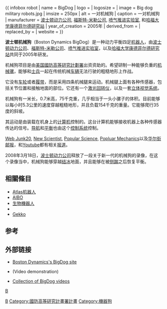 {{ infobox robot
| name             = BigDog
| logo             = 
| logosize         = 
| image            = Big dog military robots.jpg
| imsize           = 250px
| alt              = 一对机械狗
| caption          = 一对机械狗
| manufacturer     = [[波士顿动力公司|波士顿动力公司]], [[福斯特-米勒公司|福斯特-米勒公司]], [[喷气推进实验室|喷气推进实验室]], 和[[哈福大学康德菲尔德研究站|哈福大学康德菲尔德研究站]]
| year_of_creation = 2005年
| derived_from     =
| replaced_by      =
| website          = {{url|http://www.bostondynamics.com/robot_bigdog.html}}
}}

'''波士顿机械狗'''（Boston Dynamics BigDog）是一种动力平衡四足[[机器人|机器人]]，由[[波士顿动力公司|波士顿动力公司]]、[[福斯特-米勒公司|福斯特-米勒公司]]、[[喷气推进实验室|喷气推进实验室]]，以及[[哈福大学康德菲尔德研究站|哈福大学康德菲尔德研究站]]共同于2005年研发。

机械狗项目是由[[國防高等研究計劃署|美国國防高等研究計劃署]]出资资助的。希望研制一种能够负重的[[机械骡|机械骡]]，能够和[[士兵|士兵]]一起在传统机械[[车辆|车辆]]无法行驶的粗糙地形上作战。

它没有[[车轮|车轮]]或者[[履带|履带]]，而是采用四条机械腿来运动。机械腿上面有各种传感器，包括关节位置和接触地面的部位。它还有一个[[激光回转仪|激光回转仪]]，以及一套[[立体视觉系统|立体视觉系统]]。

机械狗有一米长，0.7米高，75千克重，几乎相当于一头小骡子的体积。目前能够以每小时5.3公里的速度穿越粗糙地形，并且负载154千克的重量。它能够爬行35度的斜坡。

其运动是由装载在机身上的[[计算机|计算机]]控制的。这台计算机能够接收机器上各种传感器传达的信号。[[导航|导航]]和[[平衡|平衡]]也由这个[[控制系统|控制系统]]控制。

[[Web_Junk20|Web Junk20]], [[New_Scientist|New Scientist]], [[Popular_Science|Popular Science]], [[Popluar_Mechanics|Popluar Mechanics]]以及[[华尔街邮报|华尔街邮报]]，和[[Youtube|Youtube]]都有相关[[报道|报道]]。

2008年3月18日，[[波士顿动力公司|波士顿动力公司]]释放了一段关于新一代的机械狗的录像，在这个录像当中，机械狗能够穿越[[结冰|结冰]]地面，并且能够在被[[侧踹|侧踹]]之后恢复平衡。

== 相關條目 ==
{{Portal|机器人学}}
* [[Atlas机器人|Atlas机器人]]
* [[AIBO|AIBO]]
* [[生物機器人|生物機器人]]
* {{tsl|en|Legged Squad Support System|}}
* [[Metal_Gear_(虛構武器)#Gekko|Gekko]]

==参考==
{{reflist}}

==外部链接==
*[https://web.archive.org/web/20070706075450/http://www.bdi.com/content/sec.php?section=BigDog Boston Dynamics's BigDog site]
*{{YouTube|W1czBcnX1Ww|Boston Dynamics Big Dog}}(Video demonstration)
*[http://bigdogrobotvideos.com/ Collection of BigDog videos] {{Wayback|url=http://bigdogrobotvideos.com/ |date=20200811202502 }}

[[category:軍用機器人|B]]
[[Category:噴射推進實驗室|B]]
[[Category:國防高等研究計畫署計畫|Category:國防高等研究計畫署計畫]]
[[Category:機器狗|Category:機器狗]]